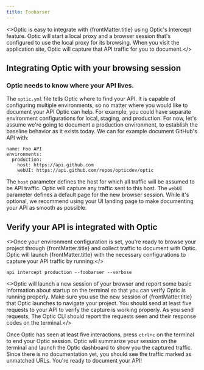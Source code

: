 ```yaml
---
title: Foobarser
---
```



<>Optic is easy to integrate with {frontMatter.title} using Optic's Intercept feature. Optic will start a local proxy and a browser session that's configured to use the local proxy for its browsing. When you visit the application site, Optic will capture that API traffic for you to document.</>


## Integrating Optic with your browsing session

### Optic needs to know where your API lives.

The `optic.yml` file tells Optic where to find your API. It is capable of configuring multiple environments, so no matter where you would like to document your API Optic can help. For example, you could have separate environment configurations for local, staging, and production. For now, let's assume we're going to document a production environment, to establish the baseline behavior as it exists today. We can for example document GitHub's API with:

```
name: Foo API
environments:
  production: 
    host: https://api.github.com
    webUI: https://api.github.com/repos/opticdev/optic
```

The `host` parameter defines the host for which all traffic will be assumed to be API traffic. Optic will capture any traffic sent to this host. The `webUI` parameter defines a default page for the new browser session. While it's optional, we recommend using your UI landing page to make documenting your API as smooth as possible.

## Verify your API is integrated with Optic

<>Once your environment configuration is set, you're ready to browse your project through {frontMatter.title} and collect traffic to document with Optic. Optic will launch {frontMatter.title} with the necessary configurations to capture your API traffic by running:</>

`api intercept production --foobarser --verbose`

<>Optic will launch a new session of your browser and report some basic information about startup on the terminal so that you can verify Optic is running properly. Make sure you use the new session of {frontMatter.title} that Optic launches to navigate your project. You should send at least five requests to your API to verify the capture is working properly. As you send requests, The Optic CLI should report the requests seen and their response codes on the terminal.</>


Once Optic has seen at least five interactions, press `ctrl+c` on the terminal to end your Optic session. Optic will summarize your session on the terminal and launch the Optic dashboard to show you the captured traffic. Since there is no documentation yet, you should see the traffic marked as unmatched URLs. You're ready to document your API!

<GetHelp/>